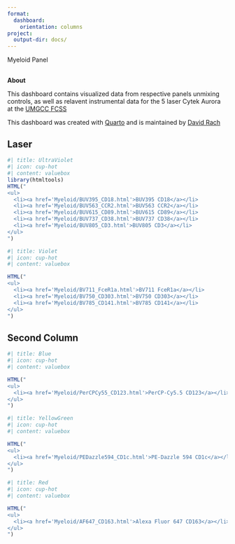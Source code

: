```yaml
---
format:
  dashboard:
    orientation: columns
project:
  output-dir: docs/
---
```


Myeloid Panel

## {.sidebar}

**About**

This dashboard contains visualized data from respective panels unmixing controls, as well as relavent instrumental data for the 5 laser Cytek Aurora at the [UMGCC FCSS](https://umgccfcss.github.io/InstrumentQC/)

This dashboard was created with [Quarto](https://quarto.org/) and is maintained by [David Rach](https://github.com/DavidRach)

## Laser {width="50%"}

```r
#| title: UltraViolet
#| icon: cup-hot
#| content: valuebox
library(htmltools)
HTML("
<ul>
  <li><a href='Myeloid/BUV395_CD18.html'>BUV395 CD18</a></li>
  <li><a href='Myeloid/BUV563_CCR2.html'>BUV563 CCR2</a></li>
  <li><a href='Myeloid/BUV615_CD89.html'>BUV615 CD89</a></li>
  <li><a href='Myeloid/BUV737_CD38.html'>BUV737 CD38</a></li>
  <li><a href='Myeloid/BUV805_CD3.html'>BUV805 CD3</a></li>
</ul>
")

```

```r
#| title: Violet
#| icon: cup-hot
#| content: valuebox

HTML("
<ul>
  <li><a href='Myeloid/BV711_FceR1a.html'>BV711 FceR1a</a></li>
  <li><a href='Myeloid/BV750_CD303.html'>BV750 CD303</a></li>
  <li><a href='Myeloid/BV785_CD141.html'>BV785 CD141</a></li>
</ul>
")

```

::: {.card title=""}

:::

## Second Column
```r
#| title: Blue
#| icon: cup-hot
#| content: valuebox

HTML("
<ul>
  <li><a href='Myeloid/PerCPCy55_CD123.html'>PerCP-Cy5.5 CD123</a></li>
</ul>
")

```

```r
#| title: YellowGreen
#| icon: cup-hot
#| content: valuebox

HTML("
<ul>
  <li><a href='Myeloid/PEDazzle594_CD1c.html'>PE-Dazzle 594 CD1c</a></li>
</ul>
")

```

```r
#| title: Red
#| icon: cup-hot
#| content: valuebox

HTML("
<ul>
  <li><a href='Myeloid/AF647_CD163.html'>Alexa Fluor 647 CD163</a></li>
</ul>
")

```


